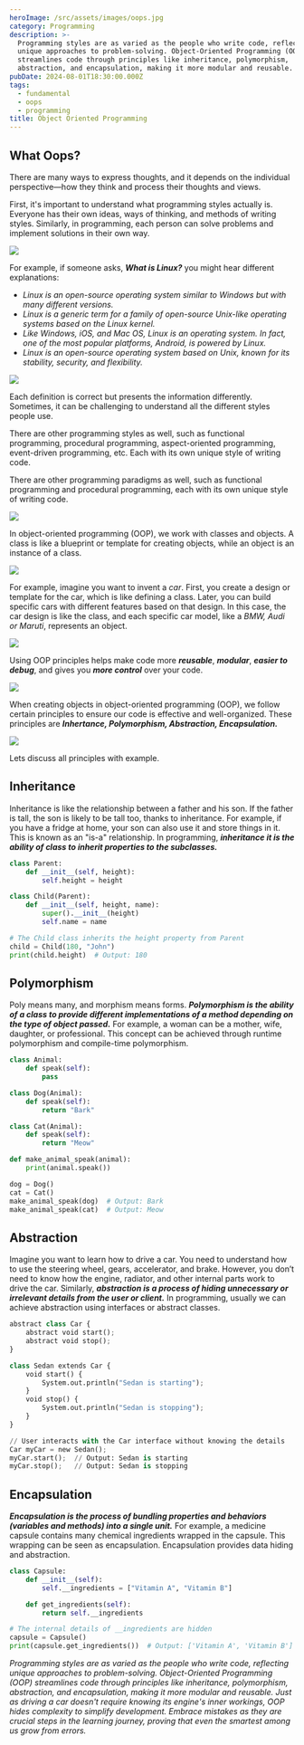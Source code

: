 ```yaml
---
heroImage: /src/assets/images/oops.jpg
category: Programming
description: >-
  Programming styles are as varied as the people who write code, reflecting
  unique approaches to problem-solving. Object-Oriented Programming (OOP)
  streamlines code through principles like inheritance, polymorphism,
  abstraction, and encapsulation, making it more modular and reusable.
pubDate: 2024-08-01T18:30:00.000Z
tags:
  - fundamental
  - oops
  - programming
title: Object Oriented Programming
---
```


## What Oops?

There are many ways to express thoughts, and it depends on the individual perspective—how they think and process their thoughts and views.

First, it's important to understand what programming styles actually is. Everyone has their own ideas, ways of thinking, and methods of writing styles. Similarly, in programming, each person can solve problems and implement solutions in their own way.

![](../../assets/images/write-differently.gif)

For example, if someone asks, ***What is Linux?*** you might hear different explanations:

* *Linux is an open-source operating system similar to Windows but with many different versions.*
* *Linux is a generic term for a family of open-source Unix-like operating systems based on the Linux kernel.*
* *Like Windows, iOS, and Mac OS, Linux is an operating system. In fact, one of the most popular platforms, Android, is powered by Linux.*
* *Linux is an open-source operating system based on Unix, known for its stability, security, and flexibility.*

![](../../assets/images/samesamedifferent.gif)

Each definition is correct but presents the information differently. Sometimes, it can be challenging to understand all the different styles people use.

There are other programming styles as well, such as functional programming, procedural programming, aspect-oriented programming, event-driven programming, etc. Each with its own unique style of writing code.

There are other programming paradigms as well, such as functional programming and procedural programming, each with its own unique style of writing code.

![](../../assets/images/class-&-obj.png)

In object-oriented programming (OOP), we work with classes and objects. A class is like a blueprint or template for creating objects, while an object is an instance of a class.

![](../../assets/images/class-and-object-eg.jpg)

For example, imagine you want to invent a *car*. First, you create a design or template for the car, which is like defining a class. Later, you can build specific cars with different features based on that design. In this case, the car design is like the class, and each specific car model, like a *BMW, Audi or Maruti*, represents an object.

![](../../assets/images/class-vs-objects.png)

Using OOP principles helps make code more ***reusable***, ***modular***, ***easier to debug***, and gives you ***more control*** over your code.

![](../../assets/images/oops-meme.gif)

When creating objects in object-oriented programming (OOP), we follow certain principles to ensure our code is effective and well-organized. These principles are ***Inhertance, Polymorphism, Abstraction, Encapsulation.***

![](../../assets/images/oop-piller.png)

Lets discuss all principles with example.

## Inheritance

Inheritance is like the relationship between a father and his son. If the father is tall, the son is likely to be tall too, thanks to inheritance. For example, if you have a fridge at home, your son can also use it and store things in it. This is known as an "is-a" relationship. In programming, ***inheritance it is the ability of class to inherit properties to the subclasses.***

```python
class Parent:
    def __init__(self, height):
        self.height = height

class Child(Parent):
    def __init__(self, height, name):
        super().__init__(height)
        self.name = name

# The Child class inherits the height property from Parent
child = Child(180, "John")
print(child.height)  # Output: 180
```

## Polymorphism

Poly means many, and morphism means forms. ***Polymorphism is the ability of a class to provide different implementations of a method depending on the type of object passed.*** For example, a woman can be a mother, wife, daughter, or professional. This concept can be achieved through runtime polymorphism and compile-time polymorphism.

```python
class Animal:
    def speak(self):
        pass

class Dog(Animal):
    def speak(self):
        return "Bark"

class Cat(Animal):
    def speak(self):
        return "Meow"

def make_animal_speak(animal):
    print(animal.speak())

dog = Dog()
cat = Cat()
make_animal_speak(dog)  # Output: Bark
make_animal_speak(cat)  # Output: Meow

```

## Abstraction

Imagine you want to learn how to drive a car. You need to understand how to use the steering wheel, gears, accelerator, and brake. However, you don’t need to know how the engine, radiator, and other internal parts work to drive the car. Similarly, ***abstraction is a process of hiding unnecessary or irrelevant details from the user or client.*** In programming, usually we can achieve abstraction using interfaces or abstract classes.

```python
abstract class Car {
    abstract void start();
    abstract void stop();
}

class Sedan extends Car {
    void start() {
        System.out.println("Sedan is starting");
    }
    void stop() {
        System.out.println("Sedan is stopping");
    }
}

// User interacts with the Car interface without knowing the details
Car myCar = new Sedan();
myCar.start();  // Output: Sedan is starting
myCar.stop();   // Output: Sedan is stopping

```

## Encapsulation

***Encapsulation is the process of bundling properties and behaviors (variables and methods) into a single unit.*** For example, a medicine capsule contains many chemical ingredients wrapped in the capsule. This wrapping can be seen as encapsulation. Encapsulation provides data hiding and abstraction.

```python
class Capsule:
    def __init__(self):
        self.__ingredients = ["Vitamin A", "Vitamin B"]

    def get_ingredients(self):
        return self.__ingredients

# The internal details of __ingredients are hidden
capsule = Capsule()
print(capsule.get_ingredients())  # Output: ['Vitamin A', 'Vitamin B']
```

*Programming styles are as varied as the people who write code, reflecting unique approaches to problem-solving. Object-Oriented Programming (OOP) streamlines code through principles like inheritance, polymorphism, abstraction, and encapsulation, making it more modular and reusable. Just as driving a car doesn't require knowing its engine's inner workings, OOP hides complexity to simplify development. Embrace mistakes as they are crucial steps in the learning journey, proving that even the smartest among us grow from errors.*
